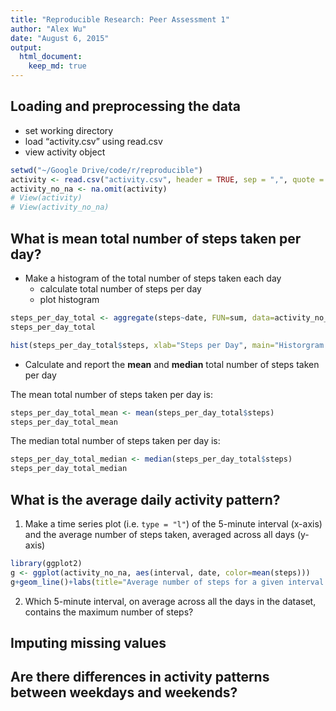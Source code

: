 ```yaml
---
title: "Reproducible Research: Peer Assessment 1"
author: "Alex Wu"
date: "August 6, 2015"
output: 
  html_document:
    keep_md: true
---
```



## Loading and preprocessing the data

- set working directory
- load "activity.csv" using read.csv
- view activity object

```r
setwd("~/Google Drive/code/r/reproducible")
activity <- read.csv("activity.csv", header = TRUE, sep = ",", quote = "\"")
activity_no_na <- na.omit(activity)
# View(activity)
# View(activity_no_na)
```


## What is mean total number of steps taken per day?

- Make a histogram of the total number of steps taken each day
    - calculate total number of steps per day
    - plot histogram

```r

steps_per_day_total <- aggregate(steps~date, FUN=sum, data=activity_no_na)
steps_per_day_total

hist(steps_per_day_total$steps, xlab="Steps per Day", main="Historgram of Steps per Day")


```


- Calculate and report the **mean** and **median** total number of steps taken per day



The mean total number of steps taken per day is:
```r
steps_per_day_total_mean <- mean(steps_per_day_total$steps)
steps_per_day_total_mean
```


The median total number of steps taken per day is:
```r
steps_per_day_total_median <- median(steps_per_day_total$steps)
steps_per_day_total_median
```

## What is the average daily activity pattern?

1. Make a time series plot (i.e. `type = "l"`) of the 5-minute interval (x-axis) and the average number of steps taken, averaged across all days (y-axis)

```r
library(ggplot2) 
g <- ggplot(activity_no_na, aes(interval, date, color=mean(steps)))
g+geom_line()+labs(title="Average number of steps for a given interval across all days", x="Interval", y="Date")

```


2. Which 5-minute interval, on average across all the days in the dataset, contains the maximum number of steps?


## Imputing missing values



## Are there differences in activity patterns between weekdays and weekends?
